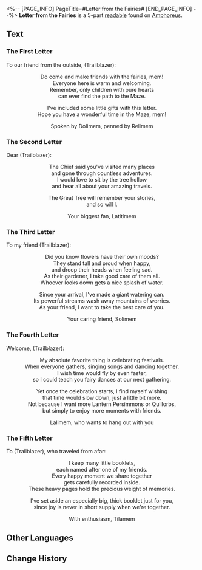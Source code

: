<%-- [PAGE_INFO]
PageTitle=#Letter from the Fairies#
[END_PAGE_INFO] --%>
{{Readable Infobox
|id           = 572
|partIds      = 191901;191902;191903;191904;191905
|title        = 
|image        = Item Letter from the Fairies I.png
|world        = Amphoreus
|parts        = 5
|author       = <!--to be added-->
|description  = A letter found in the mailbox of the Membrance Maze, addressed to you, carrying the fairies' heartfelt blessings.
|part1        = The First Letter
|source1      = {{cx|Source missing}}
|part2        = The Second Letter
|source2      = {{cx|Source missing}}
|part3        = The Third Letter
|source3      = {{cx|Source missing}}
|part4        = The Fourth Letter
|source4      = {{cx|Source missing}}
|part5        = The Fifth Letter
|source5      = {{cx|Source missing}}
|characters   = 
|factions     = 
}}
'''Letter from the Fairies''' is a 5-part [[readable]] found on [[Amphoreus]].
<!--
==Location==
{{Map Embed|<map name>|<marker id>}}
-->
==Text==
===The First Letter===
To our friend from the outside, (Trailblazer):

<div align="center">Do come and make friends with the fairies, mem!<br />
Everyone here is warm and welcoming.<br />
Remember, only children with pure hearts<br />
can ever find the path to the Maze.

I've included some little gifts with this letter.<br />
Hope you have a wonderful time in the Maze, mem!

Spoken by Dolimem, penned by Relimem</div>

===The Second Letter===
Dear (Trailblazer):

<div align="center">The Chief said you've visited many places<br />
and gone through countless adventures.<br />
I would love to sit by the tree hollow<br />
and hear all about your amazing travels.

The Great Tree will remember your stories,<br />
and so will I.

Your biggest fan, Latitimem</div>

===The Third Letter===
To my friend (Trailblazer):

<div align="center">Did you know flowers have their own moods?<br />
They stand tall and proud when happy,<br />
and droop their heads when feeling sad.<br />
As their gardener, I take good care of them all.<br />
Whoever looks down gets a nice splash of water.

Since your arrival, I've made a giant watering can.<br />
Its powerful streams wash away mountains of worries.<br />
As your friend, I want to take the best care of you.

Your caring friend, Solimem</div>

===The Fourth Letter===
Welcome, (Trailblazer):

<div align="center">My absolute favorite thing is celebrating festivals.<br />
When everyone gathers, singing songs and dancing together.<br />
I wish time would fly by even faster,<br />
so I could teach you fairy dances at our next gathering.

Yet once the celebration starts, I find myself wishing<br />
that time would slow down, just a little bit more.<br />
Not because I want more Lantern Persimmons or Quillorbs,<br />
but simply to enjoy more moments with friends.

Lalimem, who wants to hang out with you</div>

===The Fifth Letter===
To (Trailblazer), who traveled from afar:

<div align="center">I keep many little booklets,<br />
each named after one of my friends.<br />
Every happy moment we share together<br />
gets carefully recorded inside.<br />
These heavy pages hold the precious weight of memories.

I've set aside an especially big, thick booklet just for you,<br />
since joy is never in short supply when we're together.

With enthusiasm, Tilamem</div>

<!--
==Trivia==
* 
-->
==Other Languages==
{{Other Languages
|en   = Letter from the Fairies
|zhs  = 来自妖精的信
|zht  = 來自妖精的信
|ja   = 妖精からの手紙
|ko   = 요정이 보낸 편지
|es   = Cartas de las hadas
|fr   = Lettres des fées
|ru   = Письмо от фей
|th   = จดหมายจากภูต
|vi   = Lá Thư Từ Yêu Tinh
|de   = Brief von der Fee
|id   = Surat dari Peri
|pt   = Carta das Fadas
}}

==Change History==
{{Change History|3.4}}
